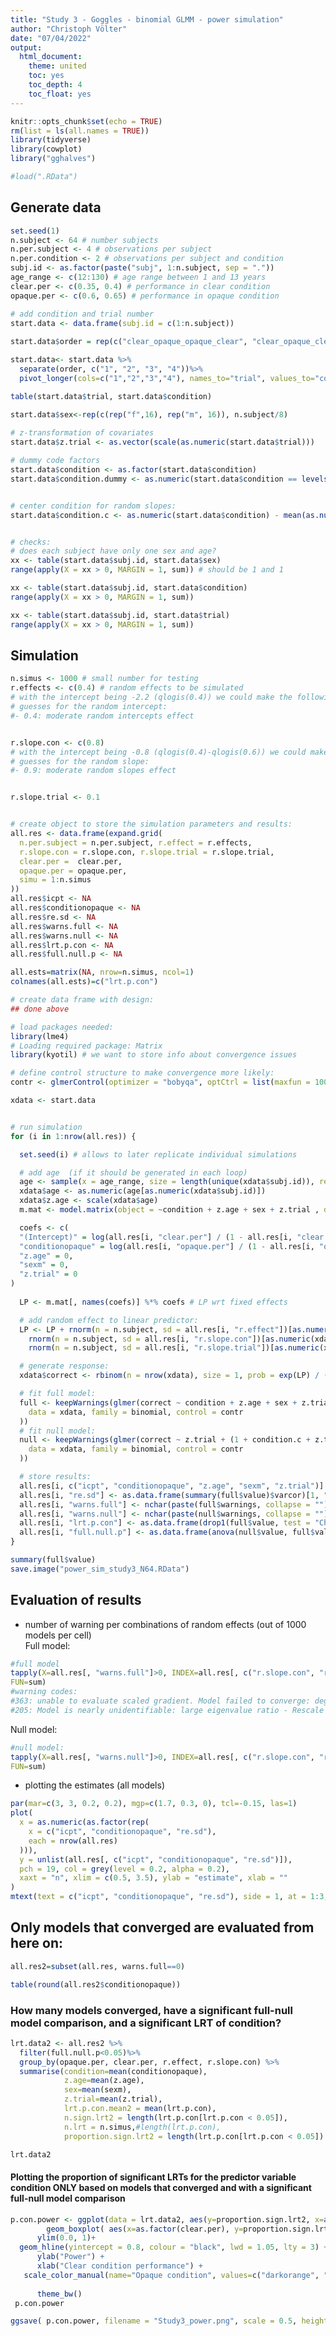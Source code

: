 ```yaml
---
title: "Study 3 - Goggles - binomial GLMM - power simulation"
author: "Christoph Völter"
date: "07/04/2022"
output: 
  html_document:
    theme: united
    toc: yes
    toc_depth: 4
    toc_float: yes
---
```


```r
knitr::opts_chunk$set(echo = TRUE)
rm(list = ls(all.names = TRUE))
library(tidyverse)
library(cowplot)
library("gghalves")

#load(".RData")
```

## Generate data

```r
set.seed(1)
n.subject <- 64 # number subjects
n.per.subject <- 4 # observations per subject
n.per.condition <- 2 # observations per subject and condition
subj.id <- as.factor(paste("subj", 1:n.subject, sep = "."))
age_range <- c(12:130) # age range between 1 and 13 years
clear.per <- c(0.35, 0.4) # performance in clear condition
opaque.per <- c(0.6, 0.65) # performance in opaque condition

# add condition and trial number
start.data <- data.frame(subj.id = c(1:n.subject))
                         
start.data$order = rep(c("clear_opaque_opaque_clear", "clear_opaque_clear_opaque", "opaque_clear_clear_opaque", "opaque_clear_opaque_clear"), n.subject/n.per.subject)

start.data<- start.data %>%
  separate(order, c("1", "2", "3", "4"))%>%
  pivot_longer(cols=c("1","2","3","4"), names_to="trial", values_to="condition")

table(start.data$trial, start.data$condition)

start.data$sex<-rep(c(rep("f",16), rep("m", 16)), n.subject/8)
            
# z-transformation of covariates
start.data$z.trial <- as.vector(scale(as.numeric(start.data$trial)))

# dummy code factors
start.data$condition <- as.factor(start.data$condition)
start.data$condition.dummy <- as.numeric(start.data$condition == levels(start.data$condition)[2])


# center condition for random slopes:
start.data$condition.c <- as.numeric(start.data$condition) - mean(as.numeric(start.data$condition))


# checks:
# does each subject have only one sex and age?
xx <- table(start.data$subj.id, start.data$sex)
range(apply(X = xx > 0, MARGIN = 1, sum)) # should be 1 and 1

xx <- table(start.data$subj.id, start.data$condition)
range(apply(X = xx > 0, MARGIN = 1, sum))

xx <- table(start.data$subj.id, start.data$trial)
range(apply(X = xx > 0, MARGIN = 1, sum))

```


## Simulation

```r
n.simus <- 1000 # small number for testing
r.effects <- c(0.4) # random effects to be simulated
# with the intercept being -2.2 (qlogis(0.4)) we could make the following
# guesses for the random intercept:
#- 0.4: moderate random intercepts effect


r.slope.con <- c(0.8)
# with the intercept being -0.8 (qlogis(0.4)-qlogis(0.6)) we could make the following
# guesses for the random slope:
#- 0.9: moderate random slopes effect


r.slope.trial <- 0.1


# create object to store the simulation parameters and results:
all.res <- data.frame(expand.grid(
  n.per.subject = n.per.subject, r.effect = r.effects, 
  r.slope.con = r.slope.con, r.slope.trial = r.slope.trial,   
  clear.per =  clear.per,
  opaque.per = opaque.per,
  simu = 1:n.simus
))
all.res$icpt <- NA
all.res$conditionopaque <- NA
all.res$re.sd <- NA
all.res$warns.full <- NA
all.res$warns.null <- NA
all.res$lrt.p.con <- NA
all.res$full.null.p <- NA

all.ests=matrix(NA, nrow=n.simus, ncol=1)
colnames(all.ests)=c("lrt.p.con")

# create data frame with design:
## done above

# load packages needed:
library(lme4)
# Loading required package: Matrix
library(kyotil) # we want to store info about convergence issues

# define control structure to make convergence more likely:
contr <- glmerControl(optimizer = "bobyqa", optCtrl = list(maxfun = 10000))

xdata <- start.data


# run simulation
for (i in 1:nrow(all.res)) {

  set.seed(i) # allows to later replicate individual simulations

  # add age  (if it should be generated in each loop)
  age <- sample(x = age_range, size = length(unique(xdata$subj.id)), replace = T)
  xdata$age <- as.numeric(age[as.numeric(xdata$subj.id)])
  xdata$z.age <- scale(xdata$age)
  m.mat <- model.matrix(object = ~condition + z.age + sex + z.trial , data = xdata) # create model martix

  coefs <- c(
  "(Intercept)" = log(all.res[i, "clear.per"] / (1 - all.res[i, "clear.per"])),
  "conditionopaque" = log(all.res[i, "opaque.per"] / (1 - all.res[i, "opaque.per"] )) - log(all.res[i, "clear.per"] / (1 - all.res[i, "clear.per"])),
  "z.age" = 0,
  "sexm" = 0,
  "z.trial" = 0
)
  
  LP <- m.mat[, names(coefs)] %*% coefs # LP wrt fixed effects

  # add random effect to linear predictor:
  LP <- LP + rnorm(n = n.subject, sd = all.res[i, "r.effect"])[as.numeric(xdata$subj.id)] +
    rnorm(n = n.subject, sd = all.res[i, "r.slope.con"])[as.numeric(xdata$subj.id)] * xdata$condition.dummy +
    rnorm(n = n.subject, sd = all.res[i, "r.slope.trial"])[as.numeric(xdata$subj.id)] * xdata$z.trial 

  # generate response:
  xdata$correct <- rbinom(n = nrow(xdata), size = 1, prob = exp(LP) / (1 + exp(LP)))

  # fit full model:
  full <- keepWarnings(glmer(correct ~ condition + z.age + sex + z.trial + (1 + condition.c + z.trial|| subj.id),
    data = xdata, family = binomial, control = contr
  ))
  # fit null model:
  null <- keepWarnings(glmer(correct ~ z.trial + (1 + condition.c + z.trial|| subj.id),
    data = xdata, family = binomial, control = contr
  ))

  # store results:
  all.res[i, c("icpt", "conditionopaque", "z.age", "sexm", "z.trial")] <- fixef(full$value)
  all.res[i, "re.sd"] <- as.data.frame(summary(full$value)$varcor)[1, "sdcor"]
  all.res[i, "warns.full"] <- nchar(paste(full$warnings, collapse = ""))
  all.res[i, "warns.null"] <- nchar(paste(null$warnings, collapse = ""))
  all.res[i, "lrt.p.con"] <- as.data.frame(drop1(full$value, test = "Chisq"))["condition", "Pr(Chi)"]
  all.res[i, "full.null.p"] <- as.data.frame(anova(null$value, full$value, test = "Chisq"))[2, "Pr(>Chisq)"]
}

summary(full$value)
save.image("power_sim_study3_N64.RData")
```

## Evaluation of results 

* number of warning per combinations of random effects (out of 1000 models per cell)  
Full model:  
```r
#full model
tapply(X=all.res[, "warns.full"]>0, INDEX=all.res[, c("r.slope.con", "r.effect")],
FUN=sum)
#warning codes: 
#363: unable to evaluate scaled gradient. Model failed to converge: degenerate  Hessian with 1 negative eigenvalues
#205: Model is nearly unidentifiable: large eigenvalue ratio - Rescale variables?
```

Null model:  
```r
#null model: 
tapply(X=all.res[, "warns.null"]>0, INDEX=all.res[, c("r.slope.con", "r.effect")],
FUN=sum)
```

* plotting the estimates (all models)

```r
par(mar=c(3, 3, 0.2, 0.2), mgp=c(1.7, 0.3, 0), tcl=-0.15, las=1)
plot(
  x = as.numeric(as.factor(rep(
    x = c("icpt", "conditionopaque", "re.sd"),
    each = nrow(all.res)
  ))),
  y = unlist(all.res[, c("icpt", "conditionopaque", "re.sd")]),
  pch = 19, col = grey(level = 0.2, alpha = 0.2),
  xaxt = "n", xlim = c(0.5, 3.5), ylab = "estimate", xlab = ""
)
mtext(text = c("icpt", "conditionopaque", "re.sd"), side = 1, at = 1:3, line = 0.2)
```

## Only models that converged are evaluated from here on:  

```r
all.res2=subset(all.res, warns.full==0)

table(round(all.res2$conditionopaque))

```


### How many models converged, have a significant full-null model comparison, and a significant LRT of condition?  
```r

lrt.data2 <- all.res2 %>%
  filter(full.null.p<0.05)%>%
  group_by(opaque.per, clear.per, r.effect, r.slope.con) %>%
  summarise(condition=mean(conditionopaque),
            z.age=mean(z.age),
            sex=mean(sexm),
            z.trial=mean(z.trial),
            lrt.p.con.mean2 = mean(lrt.p.con), 
            n.sign.lrt2 = length(lrt.p.con[lrt.p.con < 0.05]), 
            n.lrt = n.simus,#length(lrt.p.con), 
            proportion.sign.lrt2 = length(lrt.p.con[lrt.p.con < 0.05]) / n.simus)

lrt.data2
```

#### Plotting the proportion of significant LRTs for the predictor variable condition ONLY based on models that converged and with a significant full-null model comparison

```r

p.con.power <- ggplot(data = lrt.data2, aes(y=proportion.sign.lrt2, x=as.factor(clear.per)))+
        geom_boxplot( aes(x=as.factor(clear.per), y=proportion.sign.lrt2, color=as.factor(opaque.per)),  width=0.3)+
      ylim(0.0, 1)+
  geom_hline(yintercept = 0.8, colour = "black", lwd = 1.05, lty = 3) +
      ylab("Power") +
      xlab("Clear condition performance") +
   scale_color_manual(name="Opaque condition", values=c("darkorange", "dodgerblue"))+
  
      theme_bw()
 p.con.power

ggsave( p.con.power, filename = "Study3_power.png", scale = 0.5, height = 8, width = 9)
```
